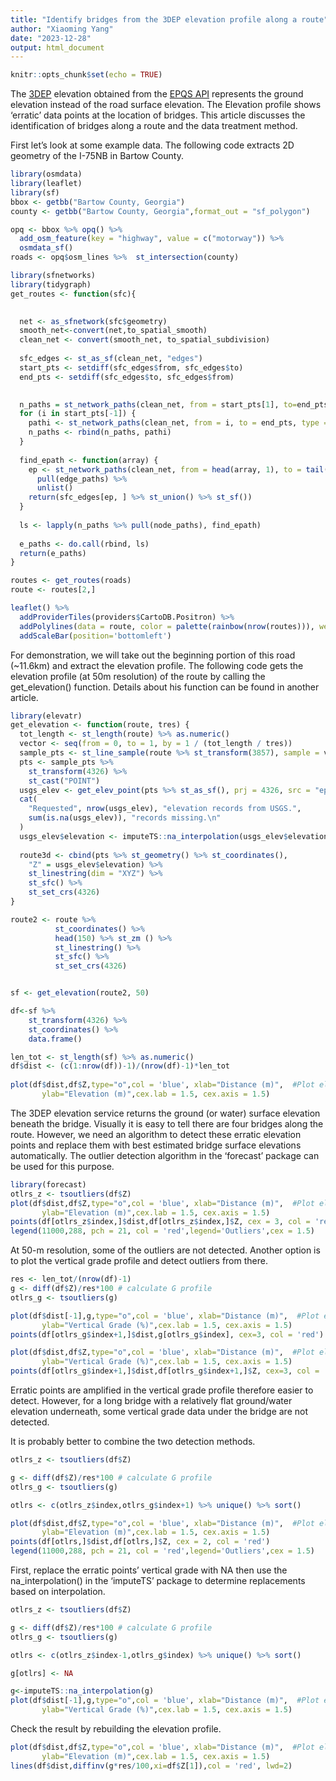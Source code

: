 ```yaml
---
title: "Identify bridges from the 3DEP elevation profile along a route"
author: "Xiaoming Yang"
date: "2023-12-28"
output: html_document
---
```


```r
knitr::opts_chunk$set(echo = TRUE)
```

The [3DEP](https://www.usgs.gov/3d-elevation-program) elevation obtained from the [EPQS API](https://apps.nationalmap.gov/epqs/) represents the ground elevation instead of the road surface elevation. The Elevation profile shows 'erratic' data points at the location of bridges. This article discusses the identification of bridges along a route and the data treatment method. 

First let's look at some example data. The following code extracts 2D geometry of the I-75NB in Bartow County.

```r
library(osmdata)
library(leaflet)
library(sf)
bbox <- getbb("Bartow County, Georgia")
county <- getbb("Bartow County, Georgia",format_out = "sf_polygon")

opq <- bbox %>% opq() %>%
  add_osm_feature(key = "highway", value = c("motorway")) %>%
  osmdata_sf()
roads <- opq$osm_lines %>%  st_intersection(county)

library(sfnetworks)
library(tidygraph)
get_routes <- function(sfc){

  
  net <- as_sfnetwork(sfc$geometry)
  smooth_net<-convert(net,to_spatial_smooth)
  clean_net <- convert(smooth_net, to_spatial_subdivision)
  
  sfc_edges <- st_as_sf(clean_net, "edges")
  start_pts <- setdiff(sfc_edges$from, sfc_edges$to)
  end_pts <- setdiff(sfc_edges$to, sfc_edges$from)
  

  n_paths = st_network_paths(clean_net, from = start_pts[1], to=end_pts,type = "all_simple" )
  for (i in start_pts[-1]) {
    pathi <- st_network_paths(clean_net, from = i, to = end_pts, type = "all_simple")
    n_paths <- rbind(n_paths, pathi)
  }
  
  find_epath <- function(array) {
    ep <- st_network_paths(clean_net, from = head(array, 1), to = tail(array, 1)) %>%
      pull(edge_paths) %>%
      unlist()
    return(sfc_edges[ep, ] %>% st_union() %>% st_sf())
  }
  
  ls <- lapply(n_paths %>% pull(node_paths), find_epath)
  
  e_paths <- do.call(rbind, ls)
  return(e_paths)
}

routes <- get_routes(roads)
route <- routes[2,]

leaflet() %>%
  addProviderTiles(providers$CartoDB.Positron) %>%  
  addPolylines(data = route, color = palette(rainbow(nrow(routes))), weight = 3) %>%
  addScaleBar(position='bottomleft')

```

For demonstration, we will take out the beginning portion of this road (~11.6km) and extract the elevation profile. The following code gets the elevation profile (at 50m resolution) of the route by calling the get_elevation() function. Details about his function can be found in another article. 

```r
library(elevatr)
get_elevation <- function(route, tres) {
  tot_length <- st_length(route) %>% as.numeric()
  vector <- seq(from = 0, to = 1, by = 1 / (tot_length / tres))
  sample_pts <- st_line_sample(route %>% st_transform(3857), sample = vector)
  pts <- sample_pts %>%
    st_transform(4326) %>%
    st_cast("POINT")
  usgs_elev <- get_elev_point(pts %>% st_as_sf(), prj = 4326, src = "epqs")
  cat(
    "Requested", nrow(usgs_elev), "elevation records from USGS.",
    sum(is.na(usgs_elev)), "records missing.\n"
  )
  usgs_elev$elevation <- imputeTS::na_interpolation(usgs_elev$elevation)
  
  route3d <- cbind(pts %>% st_geometry() %>% st_coordinates(),
    "Z" = usgs_elev$elevation) %>%
    st_linestring(dim = "XYZ") %>%
    st_sfc() %>% 
    st_set_crs(4326)
}

route2 <- route %>% 
          st_coordinates() %>% 
          head(150) %>% st_zm () %>% 
          st_linestring() %>% 
          st_sfc() %>% 
          st_set_crs(4326)


sf <- get_elevation(route2, 50)

df<-sf %>%
    st_transform(4326) %>%
    st_coordinates() %>% 
    data.frame()

len_tot <- st_length(sf) %>% as.numeric()
df$dist <- (c(1:nrow(df))-1)/(nrow(df)-1)*len_tot
  
plot(df$dist,df$Z,type="o",col = 'blue', xlab="Distance (m)",  #Plot elevation profile
       ylab="Elevation (m)",cex.lab = 1.5, cex.axis = 1.5)
```
The 3DEP elevation service returns the ground (or water) surface elevation beneath the bridge. Visually it is easy to tell there are four bridges along the route. However, we need an algorithm to detect these erratic elevation points and replace them with best estimated bridge surface elevations automatically. The outlier detection algorithm in the 'forecast' package can be used for this purpose.

```r
library(forecast)
otlrs_z <- tsoutliers(df$Z)
plot(df$dist,df$Z,type="o",col = 'blue', xlab="Distance (m)",  #Plot elevation profile
       ylab="Elevation (m)",cex.lab = 1.5, cex.axis = 1.5)
points(df[otlrs_z$index,]$dist,df[otlrs_z$index,]$Z, cex = 3, col = 'red')
legend(11000,288, pch = 21, col = 'red',legend='Outliers',cex = 1.5)
```
At 50-m resolution, some of the outliers are not detected. Another option is to plot the vertical grade profile and detect outliers from there. 

```r
res <- len_tot/(nrow(df)-1)
g <- diff(df$Z)/res*100 # calculate G profile
otlrs_g <- tsoutliers(g)

plot(df$dist[-1],g,type="o",col = 'blue', xlab="Distance (m)",  #Plot elevation profile
       ylab="Vertical Grade (%)",cex.lab = 1.5, cex.axis = 1.5)
points(df[otlrs_g$index+1,]$dist,g[otlrs_g$index], cex=3, col = 'red') #Plot outliers identified.

plot(df$dist,df$Z,type="o",col = 'blue', xlab="Distance (m)",  #Plot elevation profile
       ylab="Vertical Grade (%)",cex.lab = 1.5, cex.axis = 1.5)
points(df[otlrs_g$index+1,]$dist,df[otlrs_g$index+1,]$Z, cex=3, col = 'red') #Plot outliers identified.
```
Erratic points are amplified in the vertical grade profile therefore easier to detect. However, for a long bridge with a relatively flat ground/water elevation underneath, some vertical grade data under the bridge are not detected. 

It is probably better to combine the two detection methods.

```r
otlrs_z <- tsoutliers(df$Z)

g <- diff(df$Z)/res*100 # calculate G profile
otlrs_g <- tsoutliers(g)

otlrs <- c(otlrs_z$index,otlrs_g$index+1) %>% unique() %>% sort()

plot(df$dist,df$Z,type="o",col = 'blue', xlab="Distance (m)",  #Plot elevation profile
       ylab="Elevation (m)",cex.lab = 1.5, cex.axis = 1.5)
points(df[otlrs,]$dist,df[otlrs,]$Z, cex = 2, col = 'red')
legend(11000,288, pch = 21, col = 'red',legend='Outliers',cex = 1.5)
```

First, replace the erratic points' vertical grade with NA then use the na_interpolation() in the 'imputeTS' package to determine replacements based on interpolation.

```r
otlrs_z <- tsoutliers(df$Z)

g <- diff(df$Z)/res*100 # calculate G profile
otlrs_g <- tsoutliers(g)

otlrs <- c(otlrs_z$index-1,otlrs_g$index) %>% unique() %>% sort()

g[otlrs] <- NA

g<-imputeTS::na_interpolation(g)
plot(df$dist[-1],g,type="o",col = 'blue', xlab="Distance (m)",  #Plot elevation profile
       ylab="Vertical Grade (%)",cex.lab = 1.5, cex.axis = 1.5)
```
Check the result by rebuilding the elevation profile.

```r
plot(df$dist,df$Z,type="o",col = 'blue', xlab="Distance (m)",  #Plot elevation profile
       ylab="Elevation (m)",cex.lab = 1.5, cex.axis = 1.5)
lines(df$dist,diffinv(g*res/100,xi=df$Z[1]),col = 'red', lwd=2)
```

